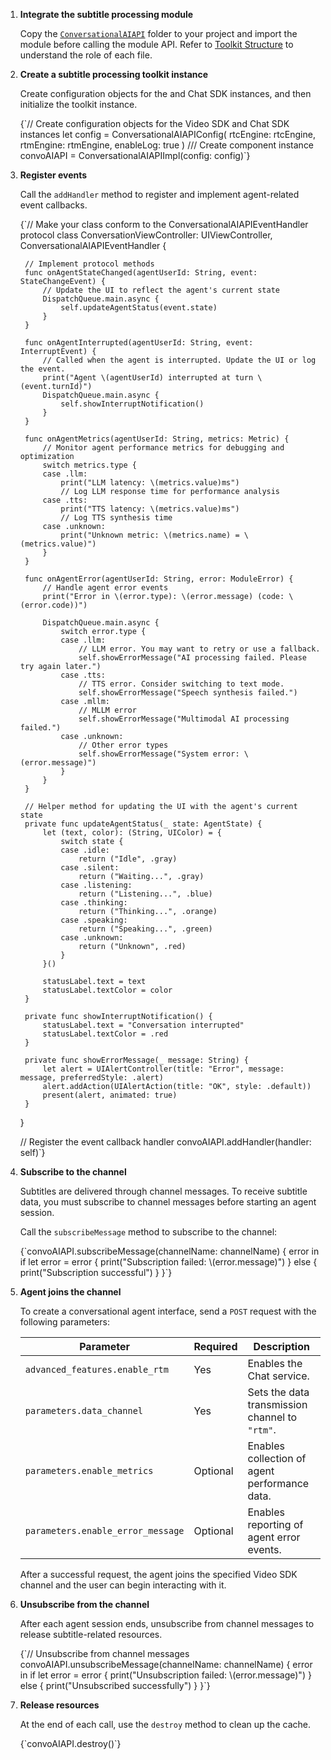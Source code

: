 
1. **Integrate the subtitle processing module**

    Copy the [`ConversationalAIAPI`](https://github.com/AgoraIO-Community/Conversational-AI-Demo/tree/main/iOS/Scenes/ConvoAI/ConvoAI/ConvoAI/Classes/ConversationalAIAPI) folder to your project and import the module before calling the module API. Refer to [Toolkit Structure](#toolkit-structure) to understand the role of each file.

1. **Create a subtitle processing toolkit instance**

    Create configuration objects for the <Vg k="VSDK"/> and Chat SDK instances, and then initialize the toolkit instance.

    <CodeBlock language="swift" showLineNumbers>
    {`// Create configuration objects for the Video SDK and Chat SDK instances
    let config = ConversationalAIAPIConfig(
        rtcEngine: rtcEngine, 
        rtmEngine: rtmEngine,
        enableLog: true
    )
    /// Create component instance
    convoAIAPI = ConversationalAIAPIImpl(config: config)`}
    </CodeBlock>

1. **Register events**

    Call the `addHandler` method to register and implement agent-related event callbacks.

    <CodeBlock language="swift" showLineNumbers>
    {`// Make your class conform to the ConversationalAIAPIEventHandler protocol
    class ConversationViewController: UIViewController, ConversationalAIAPIEventHandler {
        
        // Implement protocol methods
        func onAgentStateChanged(agentUserId: String, event: StateChangeEvent) {
            // Update the UI to reflect the agent's current state
            DispatchQueue.main.async {
                self.updateAgentStatus(event.state)
            }
        }
        
        func onAgentInterrupted(agentUserId: String, event: InterruptEvent) {
            // Called when the agent is interrupted. Update the UI or log the event.
            print("Agent \(agentUserId) interrupted at turn \(event.turnId)")
            DispatchQueue.main.async {
                self.showInterruptNotification()
            }
        }
        
        func onAgentMetrics(agentUserId: String, metrics: Metric) {
            // Monitor agent performance metrics for debugging and optimization
            switch metrics.type {
            case .llm:
                print("LLM latency: \(metrics.value)ms")
                // Log LLM response time for performance analysis
            case .tts:
                print("TTS latency: \(metrics.value)ms")
                // Log TTS synthesis time
            case .unknown:
                print("Unknown metric: \(metrics.name) = \(metrics.value)")
            }
        }
        
        func onAgentError(agentUserId: String, error: ModuleError) {
            // Handle agent error events
            print("Error in \(error.type): \(error.message) (code: \(error.code))")
            
            DispatchQueue.main.async {
                switch error.type {
                case .llm:
                    // LLM error. You may want to retry or use a fallback.
                    self.showErrorMessage("AI processing failed. Please try again later.")
                case .tts:
                    // TTS error. Consider switching to text mode.
                    self.showErrorMessage("Speech synthesis failed.")
                case .mllm:
                    // MLLM error
                    self.showErrorMessage("Multimodal AI processing failed.")
                case .unknown:
                    // Other error types
                    self.showErrorMessage("System error: \(error.message)")
                }
            }
        }
        
        // Helper method for updating the UI with the agent's current state
        private func updateAgentStatus(_ state: AgentState) {
            let (text, color): (String, UIColor) = {
                switch state {
                case .idle:
                    return ("Idle", .gray)
                case .silent:
                    return ("Waiting...", .gray)
                case .listening:
                    return ("Listening...", .blue)
                case .thinking:
                    return ("Thinking...", .orange)
                case .speaking:
                    return ("Speaking...", .green)
                case .unknown:
                    return ("Unknown", .red)
                }
            }()
            
            statusLabel.text = text
            statusLabel.textColor = color
        }
        
        private func showInterruptNotification() {
            statusLabel.text = "Conversation interrupted"
            statusLabel.textColor = .red
        }
        
        private func showErrorMessage(_ message: String) {
            let alert = UIAlertController(title: "Error", message: message, preferredStyle: .alert)
            alert.addAction(UIAlertAction(title: "OK", style: .default))
            present(alert, animated: true)
        }
    }

    // Register the event callback handler
    convoAIAPI.addHandler(handler: self)`}
    </CodeBlock>

1. **Subscribe to the channel**

    Subtitles are delivered through <Vg k="SIG"/> channel messages. To receive subtitle data, you must subscribe to channel messages before starting an agent session.

    Call the `subscribeMessage` method to subscribe to the channel:

    <CodeBlock language="swift" showLineNumbers>
    {`convoAIAPI.subscribeMessage(channelName: channelName) { error in
        if let error = error {
            print("Subscription failed: \(error.message)")
        } else {
            print("Subscription successful")
        }
    }`}
    </CodeBlock>

1. **Agent joins the channel**

    To create a conversational agent interface, send a `POST` request with the following parameters:

    | Parameter                         | Required | Description                                    |
    | --------------------------------- | -------- | ---------------------------------------------- |
    | `advanced_features.enable_rtm`    | Yes      | Enables the Chat service. |
    | `parameters.data_channel`         | Yes      | Sets the data transmission channel to `"rtm"`. |
    | `parameters.enable_metrics`       | Optional | Enables collection of agent performance data.  |
    | `parameters.enable_error_message` | Optional | Enables reporting of agent error events.       |

    After a successful request, the agent joins the specified Video SDK channel and the user can begin interacting with it.

1. **Unsubscribe from the channel**

    After each agent session ends, unsubscribe from channel messages to release subtitle-related resources.

    <CodeBlock language="swift" showLineNumbers>
    {`// Unsubscribe from channel messages
    convoAIAPI.unsubscribeMessage(channelName: channelName) { error in
        if let error = error {
            print("Unsubscription failed: \(error.message)")
        } else {
            print("Unsubscribed successfully")
        }
    }`}
    </CodeBlock>

1. **Release resources**

    At the end of each call, use the `destroy` method to clean up the cache.

    <CodeBlock language="swift" showLineNumbers>
    {`convoAIAPI.destroy()`}
    </CodeBlock>
